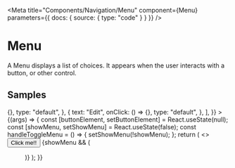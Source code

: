 
<Meta
  title="Components/Navigation/Menu"
  component={Menu}
  parameters={{ docs: { source: { type: "code" } } }}
/>

# Menu

A Menu displays a list of choices. It appears when the user interacts with a button, or other control.

<ArgsTable of={Menu} />

## Samples

<Canvas>
  <Story
    name="Example"
    args={{
      contents: [
        {
          text: "Save",
          onClick: () => {},
          type: "default",
        },
        {
          text: "Edit",
          onClick: () => {},
          type: "default",
        },
      ],
    }}
  >
    {(args) => {
      const [buttonElement, setButtonElement] = React.useState(null);
      const [showMenu, setShowMenu] = React.useState(false);
      const handleToggleMenu = () => {
        setShowMenu(!showMenu);
      };
      return (
        <>
          <button ref={setButtonElement} onClick={handleToggleMenu}>
            Click me!!
          </button>
          {showMenu && (
            <Menu
              {...args}
              baseElement={buttonElement}
              onClose={handleToggleMenu}
            />
          )}
        </>
      );
    }}
  </Story>
</Canvas>
